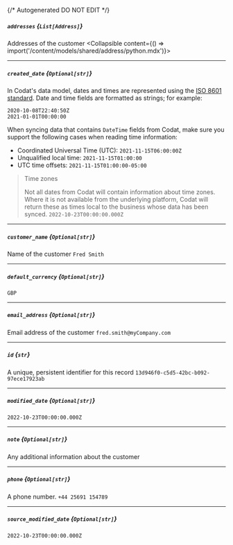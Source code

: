 {/* Autogenerated DO NOT EDIT  */}

##### `addresses` *{`List[Address]`}*
Addresses of the customer
<Collapsible content={() => import('/content/models/shared/address/python.mdx')}>
</Collapsible>

---
##### `created_date` *{`Optional[str]`}*
In Codat's data model, dates and times are represented using the <a class="external" href="https://en.wikipedia.org/wiki/ISO_8601" target="_blank">ISO 8601 standard</a>. Date and time fields are formatted as strings; for example:

```
2020-10-08T22:40:50Z
2021-01-01T00:00:00
```



When syncing data that contains `DateTime` fields from Codat, make sure you support the following cases when reading time information:

- Coordinated Universal Time (UTC): `2021-11-15T06:00:00Z`
- Unqualified local time: `2021-11-15T01:00:00`
- UTC time offsets: `2021-11-15T01:00:00-05:00`

> Time zones
> 
> Not all dates from Codat will contain information about time zones.  
> Where it is not available from the underlying platform, Codat will return these as times local to the business whose data has been synced.
`2022-10-23T00:00:00.000Z`

---
##### `customer_name` *{`Optional[str]`}*
Name of the customer
`Fred Smith`

---
##### `default_currency` *{`Optional[str]`}*
`GBP`

---
##### `email_address` *{`Optional[str]`}*
Email address of the customer
`fred.smith@myCompany.com`

---
##### `id` *{`str`}*
A unique, persistent identifier for this record
`13d946f0-c5d5-42bc-b092-97ece17923ab`

---
##### `modified_date` *{`Optional[str]`}*
`2022-10-23T00:00:00.000Z`

---
##### `note` *{`Optional[str]`}*
Any additional information about the customer

---
##### `phone` *{`Optional[str]`}*
A phone number.
`+44 25691 154789`

---
##### `source_modified_date` *{`Optional[str]`}*
`2022-10-23T00:00:00.000Z`

